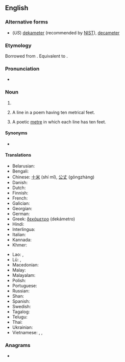 {{also|décamètre|deca-metre}}
==English==

===Alternative forms===
* (''US'') [[dekameter]] (recommended by [[w:NIST|NIST]]), [[decameter]]

===Etymology===
Borrowed from {{bor|en|fr|décamètre}}. Equivalent to {{affix|en|deca-|metre}}.

===Pronunciation===
* {{a|UK}} {{IPA|en|/ˈdɛkəmiːtə(ɹ)/}}

===Noun===
{{en-noun}}

# {{SI-unit|en|deca|metre|length}}
# {{lb|en|prosody}} A line in a poem having ten metrical feet.
# {{lb|en|prosody}} A poetic [[metre]] in which each line has ten feet.

====Synonyms====
* {{l|en|dam}}

====Translations====
{{trans-top|the length of 10 metres}}
* Belarusian: {{t-needed|de}}
* Bengali: {{t|bn|ডেকামিটার}}
* Chinese: [[十米]] (shí mǐ), [[公丈]] (gōngzhàng)
* Danish: {{t-needed|da}}
* Dutch: {{t+|nl|decameter|m}}
* Finnish: {{t+|fi|dekametri}}
* French: {{t+|fr|décamètre|m}}
* Galician: {{t+|gl|decámetro}}
* Georgian: {{t|ka|დექამითრი}}
* German: {{t-needed|de}}
* Greek: [[δεκάμετρο]] {{g|n}} (dekámetro)
* Hindi: {{t|hi|डेकामीटर}}
* Interlingua: {{t|ia|decametro}}
* Italian: {{t+|it|decametro|m}}
* Kannada: {{t|kn|ದೆಕಾಮೀಟರು}}
* Khmer: {{t|km|ដេកាម៉ែត្រ|tr=deekaa maet|sc=Khmr}}
{{trans-mid}}
* Lao: {{t+|lo|ເດກາແມັດ}}, {{t|lo|ເດກາເມັດ}}
* Lü: {{t|khb|ᦵᦡᦂᦱᦙᦶᧆ}}, {{t|khb|ᦵᦡᦂᦱᦙᦵᧆ}}
* Macedonian: {{t|mk|декаметар|m}}
* Malay: {{t|ms|dekameter}}
* Malayalam: {{t|ml|ഡെകാമിറ്റർ}}
* Polish: {{t-needed|pl}}
* Portuguese: {{t+|pt|decâmetro|m}}
* Russian: {{t+|ru|декаме́тр|m}}
* Shan: {{t|shn|ၻေၵၢမဵတ}}
* Spanish: {{t|es|decámetro|m}}
* Swedish: {{t+|sv|dekameter|c}}
* Tagalog: {{t|tl|pulpanukat}}
* Telugu: {{t|te|డెకామీటరు}}
* Thai: {{t|th|เดกาเมตร}}
* Ukrainian: {{t-needed|uk}}
* Vietnamese: {{t|vi|đêcamet}}, {{t|vi|đê-ca-mét}}, {{t|vi|đề-ca-mét}}
{{trans-bottom}}

===Anagrams===
* {{anagrams|en|a=acdeeemrt|decameter}}